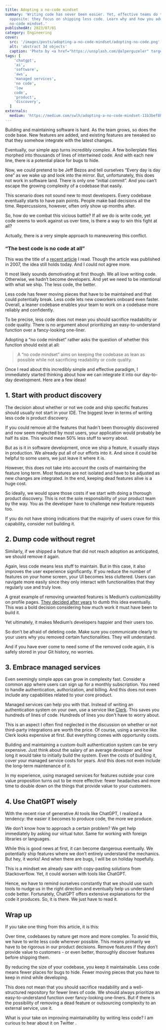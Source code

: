 ```yaml
---
title: Adopting a no-code mindset
summary: 'Writing code has never been easier. Yet, effective teams do the
  opposite: they focus on shipping less code. Learn why and how you adopt a
  no-code mindset.'
publishedAt: 2023/07/01
category: Engineering
cover:
  src: '/images/posts/adopting-a-no-code-mindset/adopting-no-code.png'
  alt: 'abstract 3d objects'
  caption: 'Photo by <a href="https://unsplash.com/@alperguzeler" target="_blank" rel="noopener noreferrer">Alper Güzeler</a> on Unsplash'
tags: [
    'chatgpt',
    'ai',
    'software',
    'aws',
    'managed services',
    'no code',
    'low
    code',
    'product',
    'discovery',
  ]
externals:
  medium: 'https://medium.com/swlh/adopting-a-no-code-mindset-11b3bef8b21d'
---
```


Building and maintaining software is hard. As the team grows, so does the code base. New features are added, and existing features are tweaked so that they somehow integrate with the latest changes.

Eventually, our simple app turns incredibly complex. A few boilerplate files morphed into thousands of lines of intertwined code. And with each new line, there is a potential place for bugs to hide.

Now, we could pretend to be Jeff Bezos and tell ourselves “Every day is day one” as we wake up and look into the mirror. But, unfortunately, this does not work in software land. There is only one “initial commit”. And you can’t escape the growing complexity of a codebase that easily.

This scenario does not sound new to most developers. Every codebase eventually starts to have pain points. People make bad decisions all the time. Repercussions, however, often only show up months after.

So, how do we combat this vicious battle? If all we do is write code, yet code seems to work against us over time, is there a way to win this fight at all?

Actually, there is a very simple approach to maneuvering this conflict.

### “The best code is no code at all”

This was the title of a [recent article](https://blog.codinghorror.com/the-best-code-is-no-code-at-all/) I read. Though the article was published in 2007, the idea still holds today. And I could not agree more.

It most likely sounds demotivating at first though. We all love writing code. Otherwise, we hadn’t become developers. And yet we need to be intentional with what we ship. The less code, the better.

Less code has fewer moving pieces that have to be maintained and that could potentially break. Less code lets new coworkers onboard even faster. Overall, a leaner codebase enables your team to work on a codebase more reliably and confidently.

To be precise, less code does not mean you should sacrifice readability or code quality. There is no argument about prioritizing an easy-to-understand function over a fancy-looking one-liner.

Adopting a “no code mindset” rather asks the question of whether this function should exist at all:

> A “no code mindset” aims on keeping the codebase as lean as possible while not sacrificing readability or code quality.

Once I read about this incredibly simple and effective paradigm, I immediately started thinking about how we can integrate it into our day-to-day development. Here are a few ideas!

## 1. Start with product discovery

The decision about whether or not we code and ship specific features should usually not start in your IDE. The biggest lever in terms of writing less code is product discovery.

If you could remove all the features that hadn't been thoroughly discovered and now seem neglected by most users, your application would probably be half its size. This would mean 50% less stuff to worry about.

But as is it in software development, once we ship a feature, it usually stays in production. We already put all of our efforts into it. And since it could be helpful to some users, we just leave it where it is.

However, this does not take into account the costs of maintaining the feature long term. Most features are not isolated and have to be adjusted as new changes are integrated. In the end, keeping dead features alive is a huge cost.

So ideally, we would spare those costs if we start with doing a thorough product discovery. This is not the sole responsibility of your product team by the way. You as the developer have to challenge new feature requests too.

If you do not have strong indications that the majority of users crave for this capability, consider not building it.

## 2. Dump code without regret

Similarly, if we shipped a feature that did not reach adoption as anticipated, we should remove it again.

Again, less code means less stuff to maintain. But in this case, it also improves the user experience significantly. If you reduce the number of features on your home screen, your UI becomes less cluttered. Users can navigate more easily since they only interact with functionalities that they regularly use and truly love.

A great example of removing unwanted features is Medium’s customizability on profile pages. [They decided after years](https://blog.medium.com/an-update-on-profile-colors-and-themes-2cb471e61e40) to dumb this idea eventually. This was a bold decision considering how much work it must have been to build it.

Yet ultimately, it makes Medium’s developers happier and their users too.

So don’t be afraid of deleting code. Make sure you communicate clearly to your users why you removed certain functionalities. They will understand.

And if you have ever come to need some of the removed code again, it is safely stored in your Git history, no worries.

## 3. Embrace managed services

Even seemingly simple apps can grow in complexity fast. Consider a common app where users can sign up for a monthly subscription. You need to handle authentication, authorization, and billing. And this does not even include any capabilities related to your core product.

Managed services can help you with that. Instead of writing an authentication system on your own, use a service like [Clerk](https://clerk.com/). This saves you hundreds of lines of code. Hundreds of lines you don't have to worry about.

This is an aspect I often find neglected in the discussion on whether or not third-party integrations are worth the price. Of course, using a service like Clerk looks expensive at first. But everything comes with opportunity costs.

Building and maintaining a custom-built authentication system can be very expensive. Just think about the salary of an average developer and how long it would take to initially build the system. Even the costs of building it, cover your managed service costs for years. And this does not even include the long-term maintenance of it.

In my experience, using managed services for features outside your core value proposition turns out to be more effective: fewer headaches and more time to double down on the things that provide value to your customers.

## 4. Use ChatGPT wisely

With the recent rise of generative AI tools like ChatGPT, I realized a tendency: the easier it becomes to produce code, the more we produce.

We don’t know how to approach a certain problem? We get help immediately by asking our virtual tutor. Same for working with foreign libraries or languages.

While this is good news at first, it can become dangerous eventually. We potentially ship features where we don’t entirely understand the mechanics. But hey, it works! And when there are bugs, I will be on holiday hopefully.

This is a mindset we already saw with copy-pasting solutions from Stackoverflow. Yet, it could worsen with tools like ChatGPT.

Hence, we have to remind ourselves constantly that we should use such tools to nudge us in the right direction and eventually help us understand code better. Fortunately, ChatGPT offers extensive explanations for the code it produces. So, it is there. We just have to read it.

## Wrap up

If you take one thing from this article, it is this:

Over time, codebases by nature get more and more complex. To avoid this, we have to write less code wherever possible. This means primarily we have to be rigorous in our product decisions. Remove features if they don’t provide value to customers - or even better, thoroughly discover features before shipping them.

By reducing the size of your codebase, you keep it maintainable. Less code means fewer places for bugs to hide. Fewer moving pieces that you have to keep in mind while developing.

This does not mean that you should sacrifice readability and a well-structured repository for fewer lines of code. We should always prioritize an easy-to-understand function over fancy-looking one-liners. But if there is the possibility of removing a dead feature or outsourcing complexity to an external service, use it.

What is your take on improving maintainability by writing less code? I am curious to hear about it on Twitter <TwitterHandle />.
